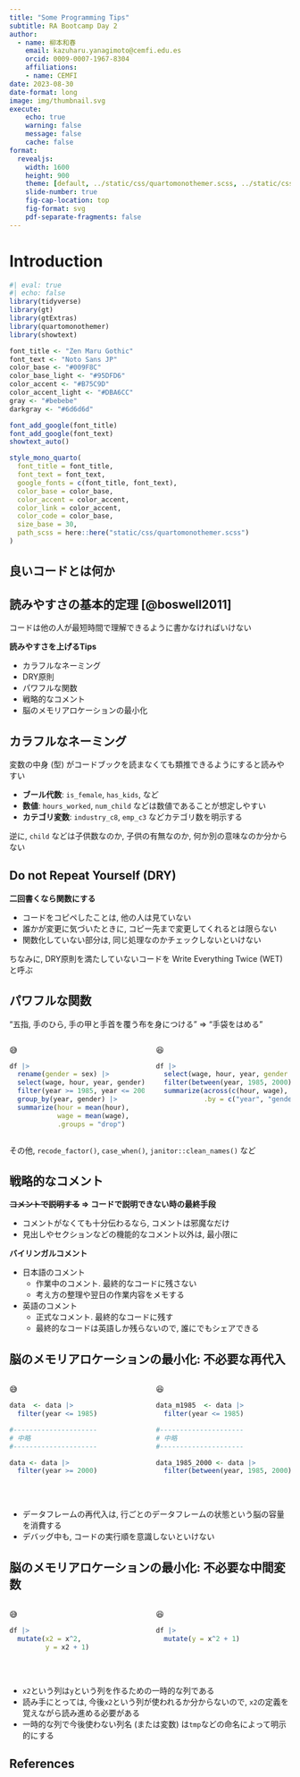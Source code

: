 ```yaml
---
title: "Some Programming Tips"
subtitle: RA Bootcamp Day 2
author:
  - name: 柳本和春
    email: kazuharu.yanagimoto@cemfi.edu.es
    orcid: 0009-0007-1967-8304
    affiliations:
    - name: CEMFI
date: 2023-08-30
date-format: long
image: img/thumbnail.svg
execute:
    echo: true
    warning: false
    message: false
    cache: false
format:
  revealjs:
    width: 1600
    height: 900
    theme: [default, ../static/css/quartomonothemer.scss, ../static/css/custom.scss]
    slide-number: true
    fig-cap-location: top
    fig-format: svg
    pdf-separate-fragments: false
---
```



# Introduction {visibility="hidden"}

```r
#| eval: true
#| echo: false
library(tidyverse)
library(gt)
library(gtExtras)
library(quartomonothemer)
library(showtext)

font_title <- "Zen Maru Gothic"
font_text <- "Noto Sans JP"
color_base <- "#009F8C"
color_base_light <- "#95DFD6"
color_accent <- "#B75C9D"
color_accent_light <- "#DBA6CC"
gray <- "#bebebe"
darkgray <- "#6d6d6d"

font_add_google(font_title)
font_add_google(font_text)
showtext_auto()

style_mono_quarto(
  font_title = font_title,
  font_text = font_text,
  google_fonts = c(font_title, font_text),
  color_base = color_base,
  color_accent = color_accent,
  color_link = color_accent,
  color_code = color_base,
  size_base = 30,
  path_scss = here::here("static/css/quartomonothemer.scss")
)
```


## 良いコードとは何か

::: {.callout-note}

## 読みやすさの基本的定理 [@boswell2011]

コードは他の人が最短時間で理解できるように書かなければいけない

:::

**読みやすさを上げるTips**

- カラフルなネーミング
- DRY原則
- パワフルな関数
- 戦略的なコメント
- 脳のメモリアロケーションの最小化

## カラフルなネーミング

変数の中身 (型) がコードブックを読まなくても類推できるようにすると読みやすい

- **ブール代数**: `is_female`, `has_kids`, など
- **数値**: `hours_worked`, `num_child` などは数値であることが想定しやすい
- **カテゴリ変数**: `industry_c8`, `emp_c3` などカテゴリ数を明示する

逆に, `child` などは子供数なのか, 子供の有無なのか, 何か別の意味なのか分からない

## Do not Repeat Yourself (DRY)

**二回書くなら関数にする**

- コードをコピペしたことは, 他の人は見ていない
- 誰かが変更に気づいたときに, コピー先まで変更してくれるとは限らない
- 関数化していない部分は, 同じ処理なのかチェックしないといけない


ちなみに, DRY原則を満たしていないコードを Write Everything Twice (WET) と呼ぶ

## パワフルな関数

"五指, 手のひら, 手の甲と手首を覆う布を身につける" $\Rightarrow$ "手袋をはめる"

:::: {.columns}

::: {.column width="50%"}

😅

```.r
df |>
  rename(gender = sex) |>
  select(wage, hour, year, gender) |>
  filter(year >= 1985, year <= 2000) |>
  group_by(year, gender) |>
  summarize(hour = mean(hour),
            wage = mean(wage),
            .groups = "drop")
```

:::

::: {.column width="50%"}

😆

```.r
df |>
  select(wage, hour, year, gender = sex) |>
  filter(between(year, 1985, 2000)) |>
  summarize(across(c(hour, wage), mean),
            .by = c("year", "gender"))
```

:::

::::

その他, `recode_factor()`, `case_when()`, `janitor::clean_names()` など


## 戦略的なコメント

**~~コメントで説明する~~ $\Rightarrow$ コードで説明できない時の最終手段**

- コメントがなくても十分伝わるなら, コメントは邪魔なだけ
- 見出しやセクションなどの機能的なコメント以外は, 最小限に

**バイリンガルコメント**

- 日本語のコメント
    - 作業中のコメント. 最終的なコードに残さない
    - 考え方の整理や翌日の作業内容をメモする
- 英語のコメント
    - 正式なコメント. 最終的なコードに残す
    - 最終的なコードは英語しか残らないので, 誰にでもシェアできる

## 脳のメモリアロケーションの最小化: 不必要な再代入

:::: {.columns}

::: {.column width="50%"}

😅

```.r
data  <- data |>
  filter(year <= 1985)

#---------------------
# 中略
#---------------------

data <- data |>
  filter(year >= 2000)

```

:::

::: {.column width="50%"}

😆

```.r
data_m1985  <- data |>
  filter(year <= 1985)

#---------------------
# 中略
#---------------------

data_1985_2000 <- data |>
  filter(between(year, 1985, 2000))

```

:::

::::

<br>

- データフレームの再代入は, 行ごとのデータフレームの状態という脳の容量を消費する
- デバッグ中も, コードの実行順を意識しないといけない

## 脳のメモリアロケーションの最小化: 不必要な中間変数

:::: {.columns}

::: {.column width="50%"}

😅

```.r
df |>
  mutate(x2 = x^2,
         y = x2 + 1)
```

:::

::: {.column width="50%"}

😆

```.r
df |>
  mutate(y = x^2 + 1)

```

:::

::::

<br>

- `x2`という列は`y`という列を作るための一時的な列である
- 読み手にとっては, 今後`x2`という列が使われるか分からないので, `x2`の定義を覚えながら読み進める必要がある
- 一時的な列で今後使わない列名 (または変数) は`tmp`などの命名によって明示的にする

## References {visibility="uncounted"}

::: {#refs}
:::